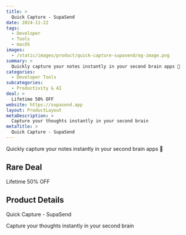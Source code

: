 ```yaml
---
title: >
  Quick Capture - SupaSend
date: 2024-11-22
tags:
  - Developer
  - Tools
  - macOS
images:
  - /static/images/product/quick-capture-supasend/og-image.png
summary: >
  Quickly capture your notes instantly in your second brain apps 🧠
categories:
  - Developer Tools
subcategories:
  - Productivity & AI
deal: >
  Lifetime 50% OFF
website: https://supasend.app
layout: ProductLayout
metaDescription: >
  Capture your thoughts instantly in your second brain
metaTitle: >
  Quick Capture - SupaSend
---
```

Quickly capture your notes instantly in your second brain apps 🧠

## Rare Deal

Lifetime 50% OFF

## Product Details
Quick Capture - SupaSend

Capture your thoughts instantly in your second brain
